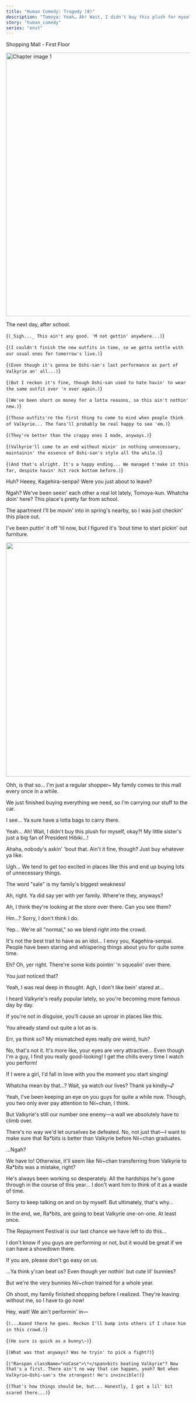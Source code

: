 ```yaml
---
title: "Human Comedy: Tragedy (8)"
description: "Tomoya: Yeah… Ah! Wait, I didn't buy this plush for myself, okay?! My little sister's just a big fan of President Hibiki…!"
story: "human_comedy"
series: "enst"
---
```


<Season s="Winter"/>

<Location>Shopping Mall - First Floor</Location>

<Image src="/img/tl/human_comedy/9/1.jpg" alt="Chapter image 1" layout="responsive" width="1280" height="720" quality="100" />

<Narration>The next day, after school.</Narration>

<Bubble character="Mika">

<Thought>{`(_Sigh..._ This ain't any good. 'M not gettin' anywhere...)`}</Thought>

<Thought>{`(I couldn't finish the new outfits in time, so we gotta settle with our usual ones fer tomorrow's live.)`}</Thought>

<Thought>{`(Even though it's gonna be Oshi-san's last performance as part of Valkyrie an' all...)`}</Thought>

<Thought>{`(But I reckon it's fine, though Oshi-san used to hate havin' to wear the same outfit over 'n over again.)`}</Thought>

<Thought>{`(We've been short on money for a lotta reasons, so this ain't nothin' new.)`}</Thought>

<Thought>{`(Those outfits're the first thing to come to mind when people think of Valkyrie... The fans'll probably be real happy to see 'em.)`}</Thought>

<Thought>{`(They're better than the crappy ones I made, anyways.)`}</Thought>

<Thought>{`(Valkyrie'll come to an end without mixin' in nothing unnecessary, maintainin' the essence of Oshi-san's style all the while.)`}</Thought>

<Thought>{`(And that's alright. It's a happy ending... We managed t'make it this far, despite havin' hit rock bottom before.)`}</Thought>

</Bubble>

<Bubble character="Tomoya">

Huh? Heeey, Kagehira-senpai! Were you just about to leave?

</Bubble>

<Bubble character="Mika">

Ngah? We've been seein' each other a real lot lately, Tomoya-kun. Whatcha doin' here? This place's pretty far from school.

The apartment I'll be movin' into in spring's nearby, so I was just checkin' this place out.

I've been puttin' it off 'til now, but I figured it's 'bout time to start pickin' out furniture.

</Bubble>

<Image src="/img/tl/human_comedy/9/cg.jpg" layout="responsive" width="1136" height="640" quality="100" />

<Bubble character="Tomoya">

Ohh, is that so... I'm just a regular shopper\~ My family comes to this mall every once in a while.

We just finished buying everything we need, so I'm carrying our stuff to the car.

</Bubble>

<Bubble character="Mika">

I see... Ya sure have a lotta bags to carry there.

</Bubble>

<Bubble character="Tomoya">

Yeah... Ah! Wait, I didn't buy this plush for myself, okay?! My little sister's just a big fan of President Hibiki...!

</Bubble>

<Bubble character="Mika">

Ahaha, nobody's askin' 'bout that. Ain't it fine, though? Just buy whatever ya like.

</Bubble>

<Bubble character="Tomoya">

Ugh... We tend to get too excited in places like this and end up buying lots of unnecessary things.

The word "sale" is my family's biggest weakness!

</Bubble>

<Bubble character="Mika">

Ah, right. Ya did say yer with yer family. Where're they, anyways?

</Bubble>

<Bubble character="Tomoya">

Ah, I think they're looking at the store over there. Can you see them?

</Bubble>

<Bubble character="Mika">

Hm...? Sorry, I don't think I do.

</Bubble>

<Bubble character="Tomoya">

Yep... We're all "normal," so we blend right into the crowd.

It's not the best trait to have as an idol... I envy you, Kagehira-senpai. People have been staring and whispering things about you for quite some time.

</Bubble>

<Bubble character="Mika">

Eh? Oh, yer right. There're some kids pointin' 'n squealin' over there.

</Bubble>

<Bubble character="Tomoya">

You _just_ noticed that?

</Bubble>

<Bubble character="Mika">

Yeah, I was real deep in thought. Agh, I don't like bein' stared at...

</Bubble>

<Bubble character="Tomoya">

I heard Valkyrie's really popular lately, so you're becoming more famous day by day.

If you're not in disguise, you'll cause an uproar in places like this.

You already stand out quite a lot as is.

</Bubble>

<Bubble character="Mika">

Err, ya think so? My mismatched eyes really _are_ weird, huh?
</Bubble>

<Bubble character="Tomoya">

No, that's not it. It's more like, your eyes are very attractive... Even though I'm a guy, I find you really good-looking! I get the chills every time I watch you perform!

If I were a girl, I'd fall in love with you the moment you start singing!

</Bubble>

<Bubble character="Mika">

Whatcha mean by that...? Wait, ya watch our lives? Thank ya kindly~&NoBreak;♪

</Bubble>

<Bubble character="Tomoya">

Yeah, I've been keeping an eye on you guys for quite a while now. Though, you two only ever pay attention to Nii\~chan, I think.

But Valkyrie's still our number one enemy—a wall we absolutely have to climb over.

There's no way we'd let ourselves be defeated. No, not just that—I want to make sure that Ra<span className="noCase">\*</span>bits is better than Valkyrie before Nii\~chan graduates.

</Bubble>

<Bubble character="Mika">

...Ngah?
</Bubble>

<Bubble character="Tomoya">

We have to! Otherwise, it'll seem like Nii\~chan transferring from Valkyrie to Ra<span className="noCase">\*</span>bits was a mistake, right?

He's always been working so desperately. All the hardships he's gone through in the course of this year... I don't want him to think of it as a waste of time.

Sorry to keep talking on and on by myself. But ultimately, that's why...

In the end, we, Ra<span className="noCase">\*</span>bits, are going to beat Valkyrie one-on-one. At least once.

The Repayment Festival is our last chance we have left to do this...

I don't know if you guys are performing or not, but it would be great if we can have a showdown there.

If you are, please don't go easy on us.

</Bubble>

<Bubble character="Mika">

...Ya think y'can beat us? Even though yer nothin' but cute lil' bunnies?

</Bubble>

<Bubble character="Tomoya">

But we're the very bunnies _Nii\~chan_ trained for a whole year.

Oh shoot, my family finished shopping before I realized. They're leaving without me, so I have to go now!

</Bubble>

<Bubble character="Mika">

Hey, wait! We ain't performin' in&NoBreak;—

<Thought>{`(...Aaand there he goes. Reckon I'll bump into others if I chase him in this crowd.)`}</Thought>

<Thought>{`(He sure is quick as a bunny\~)`}</Thought>

<Thought>{`(What was that anyways? Was he tryin' to pick a fight?)`}</Thought>

<Thought>{`("Ra<span className="noCase">\*</span>bits beating Valkyrie"? Now that's a first. There ain't no way that can happen, yeah? Not when Valkyrie—Oshi-san's the strongest! He's invincible!)`}</Thought>

<Thought>{`(That's how things should be, but... Honestly, I got a lil' bit scared there...)`}</Thought>

</Bubble>

<Credits tl="[Ren](https://tomoya.moe)" tlc="[310mc](https://310mc.github.io), [Iridesenescence](https://twitter.com/iridesenescence)" qc="[hyenahunt](https://twitter.com/hyenahunt)" />
